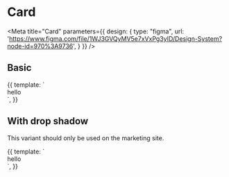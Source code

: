 
# Card

<Meta title="Card" parameters={{
  design: {
    type: "figma",
    url: 'https://www.figma.com/file/1WJ3GVQyMV5e7xVxPg3yID/Design-System?node-id=970%3A9736',
  }
}} />

## Basic

<Canvas>
  <Story name="Card">
    {{
      template: `<div class="card">hello</div>`,
    }}
  </Story>
</Canvas>

## With drop shadow

This variant should only be used on the marketing site.

<Canvas>
  <Story name="Drop shadow (marketing site only)">
    {{
      template: `<div class="card shadow-marketing-card">hello</div>`,
    }}
  </Story>
</Canvas>
